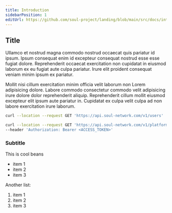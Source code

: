 ```yaml
---
title: Introduction
sidebarPosition: 1
editUrl: https://github.com/soul-project/landing/blob/main/src/docs/introduction.mdx
---
```


## Title

Ullamco et nostrud magna commodo nostrud occaecat quis pariatur id ipsum. Ipsum
consequat enim id excepteur consequat nostrud esse esse fugiat dolore.
Reprehenderit occaecat exercitation non cupidatat in eiusmod laborum ex eu
fugiat aute culpa pariatur. Irure elit proident consequat veniam minim ipsum ex
pariatur.

Mollit nisi cillum exercitation minim officia velit laborum non Lorem
adipisicing dolore. Labore commodo consectetur commodo velit adipisicing irure
dolore dolor reprehenderit aliquip. Reprehenderit cillum mollit eiusmod
excepteur elit ipsum aute pariatur in. Cupidatat ex culpa velit culpa ad non
labore exercitation irure laborum.

```bash
curl --location --request GET 'https://api.soul-network.com/v1/users'
```

```bash
curl --location --request GET 'https://api.soul-network.com/v1/platforms/my-platforms?role=admin' \
--header 'Authorization: Bearer <ACCESS_TOKEN>'
```

### Subtitle

This is cool beans

- item 1
- item 2
- item 3

Another list:

1. item 1
2. item 2
3. item 3
